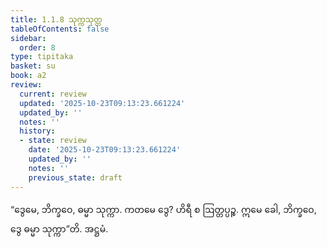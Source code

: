 ```yaml
---
title: 1.1.8 သုက္ကသုတ္တ
tableOfContents: false
sidebar:
  order: 8
type: tipitaka
basket: su
book: a2
review:
  current: review
  updated: '2025-10-23T09:13:23.661224'
  updated_by: ''
  notes: ''
  history:
  - state: review
    date: '2025-10-23T09:13:23.661224'
    updated_by: ''
    notes: ''
    previous_state: draft
---
```



<ReviewStatus review={frontmatter.review} showDetails={true} />

<HypothesisAnnotation frontmatter={frontmatter} />

<DynamicBreadcrumb />

<Division number="8" book="a2" e="ch" v="15" p="53">

<Paragraph number="21" book="a2">
“ဒွေမေ, ဘိက္ခဝေ, ဓမ္မာ သုက္ကာ. ကတမေ ဒွေ? ဟိရီ စ ဩတ္တပ္ပဉ္စ. ဣမေ ခေါ, ဘိက္ခဝေ, ဒွေ ဓမ္မာ သုက္ကာ”တိ.

</Paragraph>
</Division>

<Paragraph number="22" type="center" book="a2">
အဋ္ဌမံ.
</Paragraph>